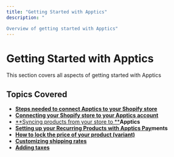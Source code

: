 ```yaml
---
title: "Getting Started with Apptics"
description: "

Overview of getting started with Apptics"
---
```


# [**​**](https://docs.tagadapay.com/knowledge-center/getting-started#getting-started-with-tagada)**Getting Started with Apptics**

This section covers all aspects of getting started with Apptics

## **Topics Covered**

- [**Steps needed to connect Apptics to your Shopify store**](https://docs.tagadapay.com/knowledge-center/misc/steps-needed-to-connect-tagada-to-your-shopify-sto)
- [**Connecting your Shopify store to your Apptics account**](https://docs.tagadapay.com/knowledge-center/misc/connecting-your-shopify-store-to-your-tagada-accou)
- [\*\*Syncing products from your store to \*\*](https://docs.tagadapay.com/knowledge-center/getting-started/syncing-products-from-your-store-to-tagada)**Apptics**
- [**Setting up your Recurring Products with Apptics Pay**](https://docs.tagadapay.com/knowledge-center/getting-started/setting-up-your-recurring-products-with-tagadapay)**ments**
- [**How to lock the price of your product (variant)**](https://docs.tagadapay.com/knowledge-center/getting-started/how-to-lock-the-price-of-your-product-variant)
- [**Customizing shipping rates**](https://docs.tagadapay.com/knowledge-center/getting-started/customizing-shipping-rates)
- [**Adding taxes**](https://docs.tagadapay.com/knowledge-center/getting-started/adding-taxes)